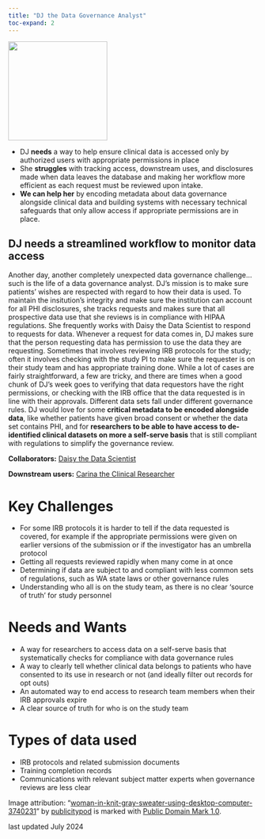 ```yaml
---
title: "DJ the Data Governance Analyst"
toc-expand: 2
---
```


::: grid
::: {.g-col-12 .g-col-xl-3}
<img src="/img/dj.jpg" width="200" height="200"/>
:::

::: {.g-col-12 .g-col-xl-8}
-   DJ **needs** a way to help ensure clinical data is accessed only by authorized users with appropriate permissions in place  
-   She **struggles** with tracking access, downstream uses, and disclosures made when data leaves the database and making her workflow more efficient as each request must be reviewed upon intake.
-   **We can help her** by encoding metadata about data governance alongside clinical data and building systems with necessary technical safeguards that only allow access if appropriate permissions are in place.
:::
:::

::: lightblue-highlight
## DJ needs a streamlined workflow to monitor data access

Another day, another completely unexpected data governance challenge...such is the life of a data governance analyst. DJ’s mission is to make sure patients’ wishes are respected with regard to how their data is used. To maintain the insitution’s integrity and make sure the institution can account for all PHI disclosures, she tracks requests and makes sure that all prospective data use that she reviews is in compliance with HIPAA regulations. She frequently works with Daisy the Data Scientist to respond to requests for data. Whenever a request for data comes in, DJ makes sure that the person requesting data has permission to use the data they are requesting. Sometimes that involves reviewing IRB protocols for the study; often it involves checking with the study PI to make sure the requester is on their study team and has appropriate training done. While a lot of cases are fairly straightforward, a few are tricky, and there are times when a good chunk of DJ’s week goes to verifying that data requestors have the right permissions, or checking with the IRB office that the data requested is in line with their approvals. Different data sets fall under different governance rules. DJ would love for some **critical metadata to be encoded alongside data**, like whether patients have given broad consent or whether the data set contains PHI, and for **researchers to be able to have access to de-identified clinical datasets on more a self-serve basis** that is still compliant with regulations to simplify the governance review.
:::

::: darkblue-highlight
**Collaborators:** [Daisy the Data Scientist](/family/cards/Daisy-the-data-scientist.html)

**Downstream users:** [Carina the Clinical Researcher](/family/cards/Carina-the-clinical-researcher.html)
:::

# Key Challenges

-   For some IRB protocols it is harder to tell if the data requested is covered, for example if the appropriate permissions were given on earlier versions of the submission or if the investigator has an umbrella protocol
-   Getting all requests reviewed rapidly when many come in at once
-   Determining if data are subject to and compliant with less common sets of regulations, such as WA state laws or other governance rules
-   Understanding who all is on the study team, as there is no clear ‘source of truth’ for study personnel

# Needs and Wants

-   A way for researchers to access data on a self-serve basis that systematically checks for compliance with data governance rules
-   A way to clearly tell whether clinical data belongs to patients who have consented to its use in research or not (and ideally filter out records for opt outs)
-   An automated way to end access to research team members when their IRB approvals expire
-   A clear source of truth for who is on the study team

# Types of data used

-   IRB protocols and related submission documents
-   Training completion records
-   Communications with relevant subject matter experts when governance reviews are less clear

<div>

Image attribution: "[woman-in-knit-gray-sweater-using-desktop-computer-3740231](https://www.flickr.com/photos/130413460@N04/49592517006)" by [publicitypod](https://www.flickr.com/photos/130413460@N04) is marked with [Public Domain Mark 1.0](https://creativecommons.org/publicdomain/mark/1.0/?ref=openverse).

</div>
<div>

last updated July 2024

</div>
